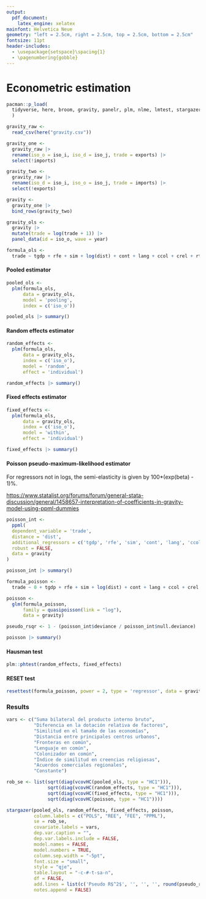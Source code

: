 ```yaml
---
output:
  pdf_document:
    latex_engine: xelatex
mainfont: Helvetica Neue
geometry: "left = 2.5cm, right = 2.5cm, top = 2.5cm, bottom = 2.5cm"
fontsize: 11pt
header-includes: 
  - \usepackage{setspace}\spacing{1} 
  - \pagenumbering{gobble}
---
```


# Econometric estimation

```r
pacman::p_load(
  tidyverse, here, broom, gravity, panelr, plm, nlme, lmtest, stargazer, fixest
  )
```

```r
gravity_raw <- 
  read_csv(here("gravity.csv"))

gravity_one <- 
  gravity_raw |> 
  rename(iso_o = iso_i, iso_d = iso_j, trade = exports) |> 
  select(!imports)

gravity_two <- 
  gravity_raw |> 
  rename(iso_d = iso_i, iso_o = iso_j, trade = imports) |> 
  select(!exports)

gravity <- 
  gravity_one |> 
  bind_rows(gravity_two)
```

```r
gravity_ols <- 
  gravity |> 
  mutate(trade = log(trade + 1)) |> 
  panel_data(id = iso_o, wave = year)

formula_ols <- 
  trade ~ tgdp + rfe + sim + log(dist) + cont + lang + ccol + crel + rta
```

#### Pooled estimator

```r
pooled_ols <- 
  plm(formula_ols,
      data = gravity_ols,
      model = 'pooling',
      index = c('iso_o'))

pooled_ols |> summary()
```

#### Random effects estimator

```r
random_effects <- 
  plm(formula_ols,
      data = gravity_ols,
      index = c('iso_o'),
      model = 'random',
      effect = 'individual')

random_effects |> summary()
```

#### Fixed effects estimator

```r
fixed_effects <- 
  plm(formula_ols,
      data = gravity_ols,
      index = c('iso_o'),
      model = 'within',
      effect = 'individual')

fixed_effects |> summary()
```

#### Poisson pseudo-maximum-likelihood estimator

For regressors not in logs, the semi-elasticity is given by 100\*(exp(beta) - 1)%.

<https://www.statalist.org/forums/forum/general-stata-discussion/general/1458657-interpretation-of-coefficients-in-gravity-model-using-ppml-dummies>

```r
poisson_int <- 
  ppml(
  dependent_variable = 'trade',
  distance = 'dist',
  additional_regressors = c('tgdp', 'rfe', 'sim', 'cont', 'lang', 'ccol', 'crel', 'rta'),
  robust = FALSE,
  data = gravity
)

poisson_int |> summary()
```

```r
formula_poisson <- 
  trade ~ 0 + tgdp + rfe + sim + log(dist) + cont + lang + ccol + crel + rta

poisson <- 
  glm(formula_poisson,
      family = quasipoisson(link = "log"),
      data = gravity)

pseudo_rsqr <- 1 - (poisson_int$deviance / poisson_int$null.deviance)

poisson |> summary()
```

#### Hausman test

```r
plm::phtest(random_effects, fixed_effects)
```

#### RESET test

```r
resettest(formula_poisson, power = 2, type = 'regressor', data = gravity)
```

### Results

```r
vars <- c("Suma bilateral del producto interno bruto",
          "Diferencia en la dotación relativa de factores",
          "Similitud en el tamaño de las economías",
          "Distancia entre principales centros urbanos",
          "Fronteras en común",
          "Lenguaje en común", 
          "Colonizador en común",
          "Índice de similitud en creencias religiosas",
          "Acuerdos comerciales regionales",
          "Constante")
```

```r
rob_se <- list(sqrt(diag(vcovHC(pooled_ols, type = "HC1"))),
               sqrt(diag(vcovHC(random_effects, type = "HC1"))),
               sqrt(diag(vcovHC(fixed_effects, type = "HC1"))),
               sqrt(diag(vcovHC(poisson, type = "HC1"))))
```

```r
stargazer(pooled_ols, random_effects, fixed_effects, poisson,
          column.labels = c("POLS", "REE", "FEE", "PPML"),
          se = rob_se,
          covariate.labels = vars,
          dep.var.caption = "",
          dep.var.labels.include = FALSE,
          model.names = FALSE,
          model.numbers = TRUE,
          column.sep.width = "-5pt",
          font.size = "small",
          style = "qje",
          table.layout = "-c-#-t-sa-n",
          df = FALSE,
          add.lines = list(c('Pseudo R$^2$', '', '', '', round(pseudo_rsqr, 3))),
          notes.append = FALSE)
```
